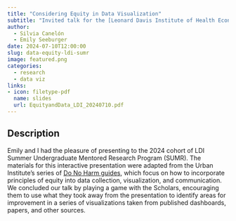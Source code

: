 ```yaml
---
title: "Considering Equity in Data Visualization"
subtitle: "Invited talk for the [Leonard Davis Institute of Health Economics Summer Undergraduate Mentored Research Program (SUMR)](https://ldi.upenn.edu/education/penn-ldi-training-programs/sumr/)"
author: 
  - Silvia Canelón
  - Emily Seeburger
date: 2024-07-10T12:00:00
slug: data-equity-ldi-sumr
image: featured.png
categories:
  - research
  - data viz
links:
- icon: filetype-pdf
  name: slides
  url: EquityandData_LDI_20240710.pdf
---
```


## Description

Emily and I had the pleasure of presenting to the 2024 cohort of LDI Summer Undergraduate Mentored Research Program (SUMR). The materials for this interactive presentation were adapted from the Urban Institute’s series of [Do No Harm guides](https://www.urban.org/research/publication/do-no-harm-guide-applying-equity-awareness-data-visualization), which focus on how to incorporate principles of equity into data collection, visualization, and communication. We concluded our talk by playing a game with the Scholars, encouraging them to use what they took away from the presentation to identify areas for improvement in a series of visualizations taken from published dashboards, papers, and other sources.
